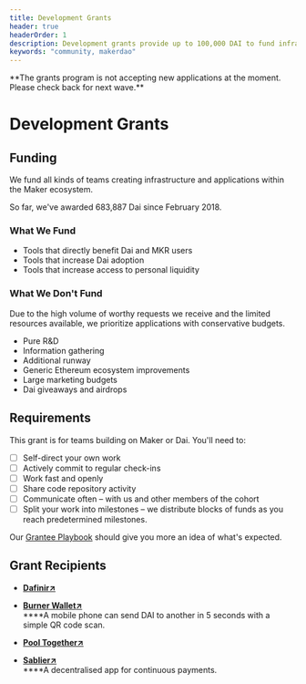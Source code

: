```yaml
---
title: Development Grants
header: true
headerOrder: 1
description: Development grants provide up to 100,000 DAI to fund infrastructure and applications for Maker.
keywords: "community, makerdao"
---
```


<StatusBanner warning>
**The grants program is not accepting new applications at the moment. Please check back for next wave.**
</StatusBanner>

# Development Grants

## Funding

We fund all kinds of teams creating infrastructure and applications within the Maker ecosystem. 

So far, we've awarded 683,887 Dai since February 2018.

### What We Fund

- Tools that directly benefit Dai and MKR users 
- Tools that increase Dai adoption 
- Tools that increase access to personal liquidity

### What We Don't Fund

Due to the high volume of worthy requests we receive and the limited resources available, we prioritize applications with conservative budgets.

- Pure R&D 
- Information gathering 
- Additional runway 
- Generic Ethereum ecosystem improvements 
- Large marketing budgets
- Dai giveaways and airdrops

## Requirements

This grant is for teams building on Maker or Dai. You'll need to:

- [ ] Self-direct your own work 
- [ ] Actively commit to regular check-ins 
- [ ] Work fast and openly
- [ ] Share code repository activity 
- [ ] Communicate often – with us and other members of the cohort 
- [ ] Split your work into milestones – we distribute blocks of funds as you reach predetermined milestones.

Our [Grantee Playbook](/grantee-playbook/) should give you more an idea of what's expected.

## Grant Recipients

<List>

- [**Dafinir↗**](https://dafnir.com/)

- [**Burner Wallet**](https://xdai.io/)[**↗**](https://xdai.io)  
****A mobile phone can send DAI to another in 5 seconds with a simple QR code scan.  

- [**Pool Together↗**](https://www.pooltogether.com/)

- [**Sablier↗**](https://sablier.finance/)  
****A decentralised app for continuous payments.

</List>